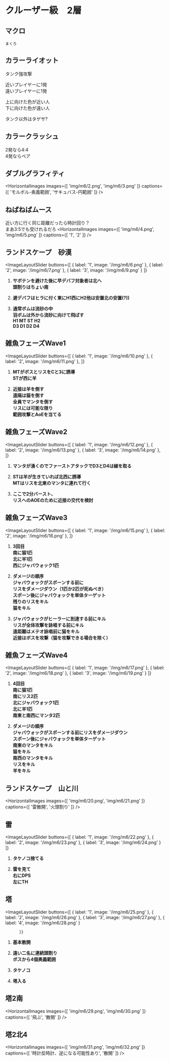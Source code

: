 
# クルーザー級　2層

##  マクロ
```
まくろ
```
## カラーライオット <HeadingYouTubeIcon videoId="1sldDuI4QU4" startTime={21} />
<ImageLayout src="img/m6/1.png" alt="カラーライオット">

タンク強攻撃

近いプレイヤーに1発  
遠いプレイヤーに1発  

上に向けた色が近い人  
下に向けた色が遠い人  

タンク以外はタゲサ?
</ImageLayout>

## カラークラッシュ <HeadingYouTubeIcon videoId="1sldDuI4QU4" startTime={66} />
2発なら4:4  
4発ならペア

## ダブルグラフィティ <HeadingYouTubeIcon videoId="1sldDuI4QU4" startTime={75} />
<HorizontalImages
  images={[
    'img/m6/2.png',
    'img/m6/3.png'
  ]}
  captions={[
    'モルボル-奥義範囲',
    'サキュバス-円範囲'
  ]}
/>

## ねばねばムース <HeadingYouTubeIcon videoId="1sldDuI4QU4" startTime={119} />
近い方に行く同じ距離だったら時計回り？  
まあ3:5でも受けれるだろ
<HorizontalImages
  images={[
    'img/m6/4.png',
    'img/m6/5.png'
  ]}
  captions={[
    '1',
    '2'
  ]}
/>

## ランドスケープ　砂漠 <HeadingYouTubeIcon videoId="1sldDuI4QU4" startTime={145} />
<ImageLayoutSlider
  buttons={[
    { label: '1', image: '/img/m6/6.png' },
    { label: '2', image: '/img/m6/7.png' },
    { label: '3', image: '/img/m6/9.png' }
  ]}
>
1. **サボテンを避けた後に早デバフ対象者は北へ  
頭割りはちょい南**

2. **遅デバフはヒラに付く東にH1西にH2他は安置北の安置(?))**

3. **通常ボムは流砂の中  
羽ボムは外から流砂に向けて飛ばす  
H1 MT ST H2  
D3 D1 D2 D4**

</ImageLayoutSlider>

## 雑魚フェーズWave1 <HeadingYouTubeIcon videoId="1sldDuI4QU4" startTime={276} />
<ImageLayoutSlider
  buttons={[
    { label: '1', image: '/img/m6/10.png' },
    { label: '2', image: '/img/m6/11.png' },
          ]}
>
1. **MTがボスとリスをCと3に誘導  
STが西に羊**

2. **近接は羊を倒す  
遠隔は猫を倒す  
全員でマンタを倒す  
リスには可能な限り  
範囲攻撃とAoEを当てる**

</ImageLayoutSlider>

## 雑魚フェーズWave2 <HeadingYouTubeIcon videoId="1sldDuI4QU4" startTime={326} />
<ImageLayoutSlider
  buttons={[
    { label: '1', image: '/img/m6/12.png' },
    { label: '2', image: '/img/m6/13.png' },
    { label: '3', image: '/img/m6/14.png' },
          ]}
>
1. **マンタが湧くのでファーストアタックでD3とD4は線を取る**

2. **STは羊が生きていれば北西に誘導  
MTはリスを北東のマンタに連れて行く**

3. **ここで2分バースト、  
リスへのAOEのために近接の交代を検討**

</ImageLayoutSlider>

## 雑魚フェーズWave3 <HeadingYouTubeIcon videoId="1sldDuI4QU4" startTime={353} />
<ImageLayoutSlider
  buttons={[
    { label: '1', image: '/img/m6/15.png' },
    { label: '2', image: '/img/m6/16.png' },
          ]}
>
1. **3回目  
南に猫1匹  
北に羊1匹  
西にジャバウォック1匹**

2. **ダメージの順序  
ジャバウォックがスポーンする前に  
リスをダメージダウン（1匹か2匹が死ぬべき）  
スポーン後にジャバウォックを単体ターゲット  
残りのリスをキル  
猫をキル**

2. **ジャバウォックがヒーラーに到達する前にキル  
リスが全体攻撃を詠唱する前にキル  
遠距離はメテオ詠唱前に猫をキル  
近接はボスを攻撃（猫を攻撃できる場合を除く）**

</ImageLayoutSlider>

## 雑魚フェーズWave4 <HeadingYouTubeIcon videoId="1sldDuI4QU4" startTime={394} />
<ImageLayoutSlider
  buttons={[
    { label: '1', image: '/img/m6/17.png' },
    { label: '2', image: '/img/m6/18.png' },
    { label: '3', image: '/img/m6/19.png' }
          ]}
>
1. **4回目  
南に猫1匹  
南にリス2匹  
北にジャバウォック1匹  
北に羊1匹  
南東と南西にマンタ2匹**

2. **ダメージの順序  
ジャバウォックがスポーンする前にリスをダメージダウン  
スポーン後にジャバウォックを単体ターゲット  
南東のマンタをキル  
猫をキル  
南西のマンタをキル  
リスをキル  
羊をキル**

</ImageLayoutSlider>

## ランドスケープ　山と川 <HeadingYouTubeIcon videoId="1sldDuI4QU4" startTime={515} />
<HorizontalImages
  images={[
    'img/m6/20.png',
    'img/m6/21.png'
  ]}
  captions={[
    '雷散開',
    '火頭割り'
  ]}
/>

## 雷 <HeadingYouTubeIcon videoId="1sldDuI4QU4" startTime={546} />
<ImageLayoutSlider
  buttons={[
    { label: '1', image: '/img/m6/22.png' },
    { label: '2', image: '/img/m6/23.png' },
    { label: '3', image: '/img/m6/24.png' }
          ]}
>
1. **タケノコ捨てる**

2. **雷を見て  
右にDPS  
左にTH**

</ImageLayoutSlider>


## 塔 <HeadingYouTubeIcon videoId="1sldDuI4QU4" startTime={627} />
<ImageLayoutSlider
  buttons={[
    { label: '1', image: '/img/m6/25.png' },
    { label: '2', image: '/img/m6/26.png' },
    { label: '3', image: '/img/m6/27.png' },
    { label: '4', image: '/img/m6/28.png' }

          ]}
>
1. **基本散開**

2. **遠い二名に連続頭割り  
ボスから4個奥義範囲**

3. **タケノコ**

4. **塔入る**
</ImageLayoutSlider>

## 塔2南
<HorizontalImages
  images={[
    'img/m6/29.png',
    'img/m6/30.png'
  ]}
  captions={[
    '飛ぶ',
    '散開'
  ]}
/>

## 塔2北4
<HorizontalImages
  images={[
    'img/m6/31.png',
    'img/m6/32.png'
  ]}
  captions={[
    '時計反時計、逆になる可能性あり',
    '散開'
  ]}
/>

